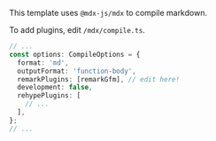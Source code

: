 This template uses `@mdx-js/mdx` to compile markdown.

To add plugins, edit `/mdx/compile.ts`.

```ts {5}
// ...
const options: CompileOptions = {
  format: 'md',
  outputFormat: 'function-body',
  remarkPlugins: [remarkGfm], // edit here!
  development: false,
  rehypePlugins: [
    // ...
  ],
};
// ...
```
